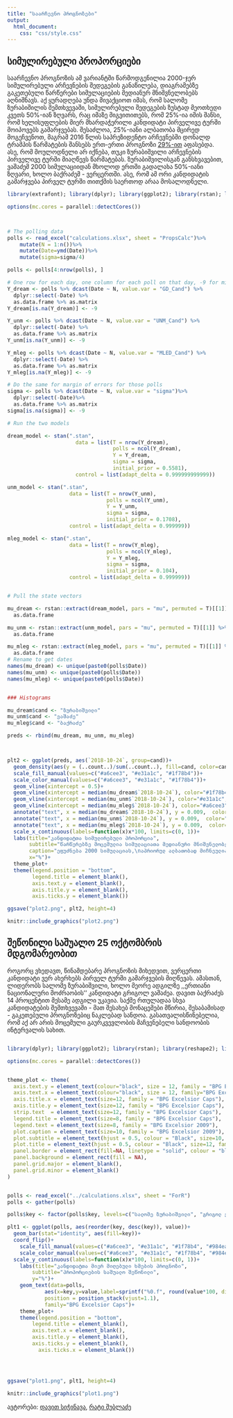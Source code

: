 ```yaml
---
title: "საარჩევნო პროგნოზები"
output:
  html_document:
    css: "css/style.css"
---
```



## სიმულირებული პროპორციები

საარჩევნო პროგნოზის ამ ვარიანტში წარმოდგენილია 2000-ჯერ სიმულირებული არჩევნების შედეგების განაწილება, დიაგრამებზე გაკეთებული წარწერები სიმულაციების მედიანურ მნიშვნელობებს აღნიშნავს. აქ ყურადღება უნდა მივაქციოთ იმას, რომ სალომე ზურაბიშილის შემთხვევაში, სიმულირებული შედეგების ზუსტად მეოთხედი კვეთს 50%-იან ზღვარს, რაც იმაზე მიგვითითებს, რომ 25%-ია იმის შანსი, რომ ხელისუფლების მიერ მხარდაჭერილი კანდიდატი პირველივე ტურში მოიპოვებს გამარჯვებას. შესაძლოა, 25%-იანი ალბათობა მცირედ მოგეჩვენოთ, მაგრამ 2016 წლის საპრეზიდენტო არჩევნებში დონალდ ტრამპის წარმატების შანსებს ერთ-ერთი პროგნოზი [29%-ით](https://projects.fivethirtyeight.com/2016-election-forecast/) აფასებდა. ასე, რომ მოულოდნელი არ იქნება, თუკი ზურაბიშვილი არჩევნების პირველივე ტურში მიაღწევს წარმატებას. ზურაბიშვილისგან განსხვავებით, ვაშაძემ 2000 სიმულაციიდან მხოლოდ ერთში გადალახა 50%-იანი ზღვარი, ხოლო ბაქრაძემ - ვერცერთში. ასე, რომ ამ ორი კანდიდატის გამარჯვება პირველ ტურში თითქმის საერთოდ არაა მოსალოდნელი. 

```r
library(extrafont); library(dplyr); library(ggplot2); library(rstan); library(reshape2); library(stringr); library(lubridate); library(readxl); library(highcharter); library(tidyr)

options(mc.cores = parallel::detectCores())



# The polling data
polls <- read_excel("calculations.xlsx", sheet = "PropsCalc")%>%
    mutate(N = 1:n())%>%
    mutate(Date=ymd(Date))%>%
    mutate(sigma=sigma/4)

polls <- polls[4:nrow(polls), ]

# One row for each day, one column for each poll on that day, -9 for missing values
Y_dream <- polls %>% dcast(Date ~ N, value.var = "GD_Cand") %>% 
  dplyr::select(-Date) %>% 
  as.data.frame %>% as.matrix
Y_dream[is.na(Y_dream)] <- -9

Y_unm <- polls %>% dcast(Date ~ N, value.var = "UNM_Cand") %>% 
  dplyr::select(-Date) %>% 
  as.data.frame %>% as.matrix
Y_unm[is.na(Y_unm)] <- -9

Y_mleg <- polls %>% dcast(Date ~ N, value.var = "MLED_Cand") %>% 
  dplyr::select(-Date) %>% 
  as.data.frame %>% as.matrix
Y_mleg[is.na(Y_mleg)] <- -9

# Do the same for margin of errors for those polls
sigma <- polls %>% dcast(Date ~ N, value.var = "sigma")%>% 
  dplyr::select(-Date)%>% 
  as.data.frame %>% as.matrix
sigma[is.na(sigma)] <- -9

# Run the two models

dream_model <- stan(".stan", 
                      data = list(T = nrow(Y_dream), 
                                  polls = ncol(Y_dream), 
                                  Y = Y_dream, 
                                  sigma = sigma,
                                  initial_prior = 0.5581),
                      control = list(adapt_delta = 0.999999999999))

unm_model <- stan(".stan", 
                    data = list(T = nrow(Y_unm), 
                                polls = ncol(Y_unm), 
                                Y = Y_unm, 
                                sigma = sigma,
                                initial_prior = 0.1708),
                    control = list(adapt_delta = 0.999999))

mleg_model <- stan(".stan", 
                    data = list(T = nrow(Y_mleg), 
                                polls = ncol(Y_mleg), 
                                Y = Y_mleg, 
                                sigma = sigma,
                                initial_prior = 0.104),
                    control = list(adapt_delta = 0.999999))


# Pull the state vectors

mu_dream <- rstan::extract(dream_model, pars = "mu", permuted = T)[[1]] %>% 
  as.data.frame

mu_unm <- rstan::extract(unm_model, pars = "mu", permuted = T)[[1]] %>% 
  as.data.frame

mu_mleg <- rstan::extract(mleg_model, pars = "mu", permuted = T)[[1]] %>% 
  as.data.frame
# Rename to get dates
names(mu_dream) <- unique(paste0(polls$Date))
names(mu_unm) <- unique(paste0(polls$Date))
names(mu_mleg) <- unique(paste0(polls$Date))


### Histograms

mu_dream$cand <- "ზურაბიშვილი"
mu_unm$cand <- "ვაშაძე"
mu_mleg$cand <- "ბაქრაძე"

preds <- rbind(mu_dream, mu_unm, mu_mleg)



plt2 <- ggplot(preds, aes(`2018-10-24`, group=cand))+
  geom_density(aes(y = (..count..)/sum(..count..), fill=cand, color=cand), alpha=0.5)+
  scale_fill_manual(values=c("#a6cee3", "#e31a1c", "#1f78b4"))+
  scale_color_manual(values=c("#a6cee3", "#e31a1c", "#1f78b4"))+
  geom_vline(xintercept = 0.5)+
  geom_vline(xintercept = median(mu_dream$`2018-10-24`), color="#1f78b4", linetype = "longdash")+
  geom_vline(xintercept = median(mu_unm$`2018-10-24`), color="#e31a1c", linetype = "longdash")+
  geom_vline(xintercept = median(mu_mleg$`2018-10-24`), color="#a6cee3", linetype = "longdash")+
  annotate("text", x = median(mu_dream$`2018-10-24`), y = 0.009,  color="#1f78b4", label = sprintf("%0.f", round(median(mu_dream$`2018-10-24`)*100, digits = 0)))+
  annotate("text", x = median(mu_unm$`2018-10-24`), y = 0.009,  color="#e31a1c", label = sprintf("%0.f", round(median(mu_unm$`2018-10-24`)*100, digits = 0)))+
  annotate("text", x = median(mu_mleg$`2018-10-24`), y = 0.009,  color="#a6cee3", label = sprintf("%0.f", round(median(mu_mleg$`2018-10-24`)*100, digits = 0)))+
  scale_x_continuous(labels=function(x)x*100, limits=c(0, 1))+
  labs(title="კანდიდატთა სიმულირებული პროპორცია",
       subtitle="წარწერებზე მოცემულია სიმულაციათა მედიანური მნიშვნელობები",
	   caption="ეფუძნება 2000 სიმულაციას,\nაპრიორულ ალბათობად მიჩნეულია\n2017 წლის არჩევნების შედეგები",
	   x="%")+
  theme_plot+
  theme(legend.position = "bottom",
        legend.title = element_blank(),
        axis.text.y = element_blank(),
        axis.title.y = element_blank(),
        axis.ticks.y = element_blank())

ggsave("plot2.png", plt2, height=4)

```

```r
knitr::include_graphics("plot2.png")
```


## შეწონილი საშუალო 25 ოქტომბრის მდგომარეობით

როგორც ვხედავთ, წინამდებარე პროგნოზის მიხედვით, ვერცერთი კანდიდატი ვერ ახერხებს პირველ ტურში გამარჯვების მიღწევას. ამასთან, ლიდერობს სალომე ზურაბიშვილი, ხოლო მეორე ადგილზე ,,ერთიანი ნაციონალური მოძრაობის'' კანდიდატი გრიგოლ ვაშაძეა. დავით ბაქრაძეს 14 პროცენტით მესამე ადგილი უკავია. საქმე რთულადაა სხვა კანდიდატების შემთხვევაში - მათ შესახებ მონაცემები მწირია, შესაბამისად - გაკეთებული პროგნოზებიც ნაკლებად სანდოა. გასათვალისწინებელია, რომ აქ არ არის მოცემული გაურკვევლობის მაჩვენებელი სანდოობის ინტერვალის სახით.

```r

```


```r
library(dplyr); library(ggplot2); library(rstan); library(reshape2); library(stringr); library(lubridate); library(readxl); library(highcharter); library(tidyr)

options(mc.cores = parallel::detectCores())


theme_plot <- theme(
  axis.text.y = element_text(colour="black", size = 12, family = "BPG Excelsior 2009"),
  axis.text.x = element_text(colour="black", size = 12, family="BPG Excelsior 2009"),
  axis.title.x = element_text(size=12, family = "BPG Excelsior Caps"),
  axis.title.y = element_text(size=12, family = "BPG Excelsior Caps"),
  strip.text  = element_text(size=12, family = "BPG Excelsior Caps"),
  legend.title = element_text(size=8, family = "BPG Excelsior Caps"),
  legend.text = element_text(size=8, family = "BPG Excelsior 2009"),
  plot.caption = element_text(size=10, family = "BPG Excelsior 2009"),
  plot.subtitle = element_text(hjust = 0.5, colour = "Black", size=10, family = "BPG Excelsior Caps"),
  plot.title = element_text(hjust = 0.5, colour = "Black", size=12, family = "BPG Excelsior Caps"),
  panel.border = element_rect(fill=NA, linetype = "solid", colour = "black"),
  panel.background = element_rect(fill = NA),
  panel.grid.major = element_blank(),
  panel.grid.minor = element_blank()
)


polls <- read_excel("../calculations.xlsx", sheet = "ForR")
polls <- gather(polls)

polls$key <- factor(polls$key, levels=c("სალომე ზურაბიშვილი", "გრიგოლ ვაშაძე", "დავით ბაქრაძე", "დავით უსუფაშვილი", "ზურაბ ჯაფარიძე", "შალვა ნათელაშვილი", "სხვა"))

plt1 <- ggplot(polls, aes(reorder(key, desc(key)), value))+
  geom_bar(stat="identity", aes(fill=key))+
  coord_flip()+
	scale_fill_manual(values=c("#a6cee3", "#e31a1c", "#1f78b4", "#984ea3", "#4daf4a", "#fb8072", "#ff7f00"))+
	scale_color_manual(values=c("#a6cee3", "#e31a1c", "#1f78b4", "#984ea3", "#4daf4a", "#fb8072", "#ff7f00"))+
  scale_y_continuous(labels=function(x)x*100, limits=c(0, 1))+
	labs(title="კანდიდატთა მიერ მიღებული ხმების პროგნოზი",
		subtitle="პროპორციების საშუალო შეწონილი",
		y="%")+
	geom_text(data=polls,
            aes(x=key,y=value,label=sprintf("%0.f", round(value*100, digits = 0))),
            position = position_stack(vjust=1.1),
            family="BPG Excelsior Caps")+
	theme_plot+
	theme(legend.position = "bottom",
        legend.title = element_blank(),
        axis.text.x = element_blank(),
        axis.title.y = element_blank(),
        axis.ticks.y = element_blank(),
	      axis.ticks.x = element_blank())




ggsave("plot1.png", plt1, height=4)

```


```r
knitr::include_graphics("plot1.png")
```

ავტორები: [დავით სიჭინავა](https://twitter.com/davidsichinava), [რატი შუბლაძე](https://twitter.com/ratishub)